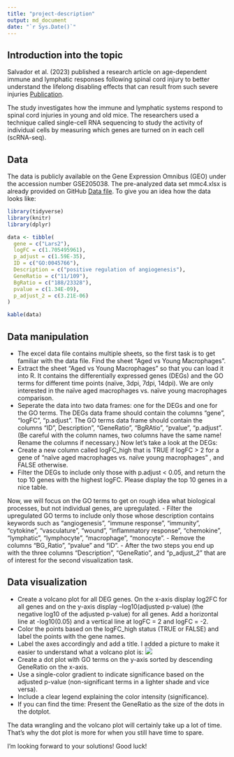 ```yaml
---
title: "project-description"
output: md_document
date: "`r Sys.Date()`"
---
```


## Introduction into the topic

Salvador et al. (2023) published a research article on age-dependent immune and lymphatic responses following spinal cord injury to better understand the lifelong disabling effects that can result from such severe injuries [Publication](https://www.cell.com/neuron/fulltext/S0896-6273(23)00296-9?_returnURL=https%3A%2F%2Flinkinghub.elsevier.com%2Fretrieve%2Fpii%2FS0896627323002969%3Fshowall%3Dtrue#mmc2).


The study investigates how the immune and lymphatic systems respond to spinal cord injuries in young and old mice. The researchers used a technique called single-cell RNA sequencing to study the activity of individual cells by measuring which genes are turned on in each cell (scRNA-seq).

## Data

The data is publicly available on the Gene Expression Omnibus (GEO) under the accession number GSE205038. The pre-analyzed data set mmc4.xlsx is already provided on GitHub [Data file](https://github.com/Dr-Eberle-Zentrum/Data-projects-with-R-and-GitHub/blob/4e680979e0d3a5a57912ffd151ef1e9acca38c20/Projects/lizzola/mmc4.xlsx).
To give you an idea how the data looks like:

```r

library(tidyverse)
library(knitr)
library(dplyr)

data <- tibble(
  gene = c("Lars2"),
  logFC = c(1.705495961),
  p_adjust = c(1.59E-35),
  ID = c("GO:0045766"),
  Description = c("positive regulation of angiogenesis"),
  GeneRatio = c("11/109"),
  BgRatio = c("188/23328"),
  pvalue = c(1.34E-09),
  p_adjust_2 = c(3.21E-06)
)

kable(data)

```

## Data manipulation

- The excel data file contains multiple sheets, so the first task is to get familiar with the data file. Find the sheet "Aged vs Young Macrophages". 
- Extract the sheet "Aged vs Young Macrophages" so that you can load it into R. It contains the differentially expressed genes (DEGs) and the GO terms for different time points (naïve, 3dpi, 7dpi, 14dpi). We are only interested in the naïve aged macrophages vs. naïve young macrophages comparison.
- Seperate the data into two data frames: one for the DEGs and one for the GO terms. The DEGs data frame should contain the columns "gene", "logFC", "p.adjust". The GO terms data frame should contain the columns "ID", Description", "GeneRatio", "BgRAtio", "pvalue", "p.adjust". (Be careful with the column names, two columns have the same name! Rename the columns if necessary.)
Now let's take a look at the DEGs: 
- Create a new column called logFC_high that is TRUE if logFC > 2 for a gene of "naïve aged macrophages vs. naïve young macrophages" , and FALSE otherwise.
- Filter the DEGs to include only those with p.adjust < 0.05, and return the top 10 genes with the highest logFC. Please display the top 10 genes in a nice table.


Now, we will focus on the GO terms to get on rough idea what biological processes, but not individual genes, are upregulated. 
- Filter the upregulated GO terms to include only those whose description contains keywords such as "angiogenesis", "immune response", "immunity", "cytokine", "vasculature", "wound", "inflammatory response", "chemokine", "lymphatic", "lymphocyte", "macrophage", "monocyte".
- Remove the columns "BG_Ratio", "pvalue" and "ID".
- After the two steps you end up with the three columns "Description", "GeneRatio", and "p_adjust_2" that are of interest for the second visualization task.


## Data visualization

- Create a volcano plot for all DEG genes. On the x-axis display log2FC for all genes and on the y-axis display –log10(adjusted p-value) (the negative log10 of the adjusted p-value) for all genes. Add a horizontal line at -log10(0.05) and a vertical line at logFC = 2 and logFC = -2. 
- Color the points based on the logFC_high status (TRUE or FALSE) and label the points with the gene names.
- Label the axes accordingly and add a title.
I added a picture to make it easier to understand what a volcano plot is:
![](https://www.bioinformatics.com.cn/static/img/onlineplots_img/086_basic_3_color_volcano_plot.png)
- Create a dot plot with GO terms on the y-axis sorted by descending GeneRatio on the x-axis. 
- Use a single-color gradient to indicate significance based on the adjusted p-value (non-significant terms in a lighter shade and vice versa).
- Include a clear legend explaining the color intensity (significance).
- If you can find the time: Present the GeneRatio as the size of the dots in the dotplot.

The data wrangling and the volcano plot will certainly take up a lot of time. That's why the dot plot is more for when you still have time to spare. 

I'm looking forward to your solutions! Good luck!